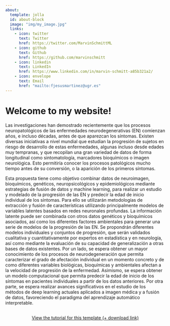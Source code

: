 ```yaml
---
about:
  template: jolla
  id: about-block
  image: "img/my_image.jpg"
  links:
    - icon: twitter
      text: Twitter
      href: https://twitter.com/MarvinSchmittML
    - icon: github
      text: Github
      href: https://github.com/marvinschmitt
    - icon: linkedin
      text: LinkedIn
      href: https://www.linkedin.com/in/marvin-schmitt-a85b321a2/
    - icon: envelope
      text: Email
      href: "mailto:fjesusmartinez@ugr.es"  
---
```


::: {#about-block}
:::

# Welcome to my website!

Las investigaciones han demostrado recientemente que los procesos neuropatológicos de las enfermedades neurodegenerativas (EN) comienzan años, e incluso décadas, antes de que aparezcan los síntomas. Existen diversas iniciativas a nivel mundial que estudian la progresión de sujetos en riesgo de desarrollo de estas enfermedades, algunas incluso desde edades muy tempranas, y que recopilan una gran variedad de datos de forma longitudinal como sintomatología, marcadores bioquímicos o imagen neurológica. Esto permitiría conocer los procesos patológicos mucho tiempo antes de su conversión, o la aparición de los primeros síntomas.

Esta propuesta tiene como objetivo combinar datos de neuroimagen, bioquímicos, genéticos, neuropsicológicos y epidemiológicos mediante estrategias de fusión de datos y machine learning, para realizar un estudio y modelado de la progresión de las EN y predecir la edad de inicio individual de los síntomas. Para ello se utilizarán metodologías de extracción y fusión de características utilizando principalmente modelos de variables latentes basados en redes neuronales profundas. La información latente puede ser combinada con otros datos genéticos y bioquímicos asociados, así como los diferentes factores ambientales para generar una serie de modelos de la progresión de las EN. Se propondrán diferentes modelos individuales y conjuntos de progresión, que serán validados cualitativa y cuantitativamente por expertos en estadística y en neurología, así como mediante la evaluación de su capacidad de generalización a otras bases de datos existentes. Por un lado, se espera obtener un mayor conocimiento de los procesos de neurodegeneración que permita caracterizar el grado de afectación individual en un momento concreto y de como diferentes variables biológicas, bioquímicas y ambientales afectan a la velocidad de progresión de la enfermedad. Asimismo, se espera obtener un modelo computacional que permita predecir la edad de inicio de los síntomas en pacientes individuales a partir de los datos anteriores. Por otra parte, se espera realizar avances significativos en el estudio de los métodos de deep learning actuales aplicados a imagen médica y a fusión de datos, favoreciendo el paradigma del aprendizaje automático interpretable.

```{=html}
<div  style="margin: 30px; text-align: center;">
<a class="btn btn-primary" href="https://www.marvinschmitt.com/blog/website-tutorial-quarto/" role="button" target="_blank" style="padding: 15px 30px;">View the tutorial for this template (+ download link)</a>
</div>
```

